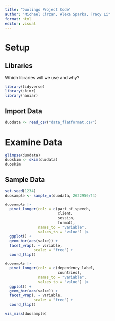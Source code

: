 ```yaml
---
title: "Duolingo Project Code"
author: "Michael Chrzan, Alexa Sparks, Tracy Li"
format: html
editor: visual
---
```


# Setup

## Libraries

Which libraries will we use and why?

```r
library(tidyverse)
library(skimr)
library(naniar)
```

## Import Data

```r
duodata <- read_csv("data_flatformat.csv")
```

# Examine Data

```r
glimpse(duodata)
duoskim <- skim(duodata)
duoskim
```

## Sample Data

```r
set.seed(1234)
duosample <- sample_n(duodata, 2622956/54)
```

```r
duosample |>
  pivot_longer(cols = c(part_of_speech, 
                        client, 
                        session, 
                        format),
               names_to = "variable",
               values_to = "value") |>
  ggplot() +
  geom_bar(aes(value)) +
  facet_wrap(. ~ variable, 
             scales = "free") + 
  coord_flip()

duosample |>
  pivot_longer(cols = c(dependency_label, 
                        countries),
               names_to = "variable",
               values_to = "value") |>
  ggplot() +
  geom_bar(aes(value)) +
  facet_wrap(. ~ variable, 
             scales = "free") + 
  coord_flip()

vis_miss(duosample) 
```
